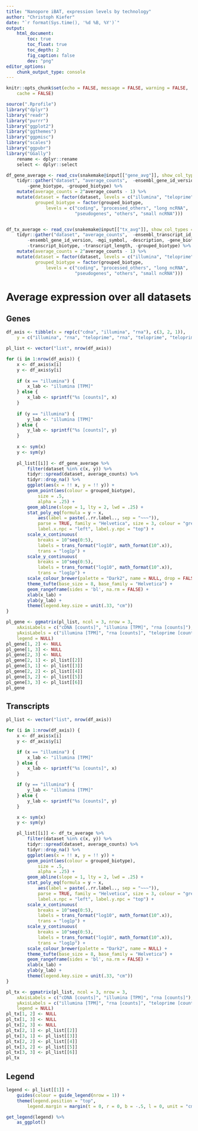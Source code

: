 ```yaml
---
title: "Nanopore iBAT, expression levels by technology"
author: "Christoph Kiefer"
date: "`r format(Sys.time(), '%d %B, %Y')`"
output:
    html_document:
        toc: true
        toc_float: true
        toc_depth: 2
        fig_caption: false
        dev: "png"
editor_options:
    chunk_output_type: console
---
```


```r
knitr::opts_chunk$set(echo = FALSE, message = FALSE, warning = FALSE,
    cache = FALSE)
```

```r
source(".Rprofile")
library("dplyr")
library("readr")
library("purrr")
library("ggplot2")
library("ggthemes")
library("ggpmisc")
library("scales")
library("ggpubr")
library("GGally")
    rename <- dplyr::rename
    select <- dplyr::select
```

```r
df_gene_average <- read_csv(snakemake@input[["gene_avg"]], show_col_types = FALSE) %>%
    tidyr::gather("dataset", "average_counts",  -ensembl_gene_id_version, -mgi_symbol, -description,
        -gene_biotype, -grouped_biotype) %>% 
    mutate(average_counts = 2^average_counts - 1) %>% 
    mutate(dataset = factor(dataset, levels = c("illumina", "teloprime", "cdna", "rna")),
           grouped_biotype = factor(grouped_biotype, 
               levels = c("coding", "processed_others", "long ncRNA",
                          "pseudogenes", "others", "small ncRNA")))


df_tx_average <- read_csv(snakemake@input[["tx_avg"]], show_col_types = FALSE) %>% 
    tidyr::gather("dataset", "average_counts",  -ensembl_transcript_id_version,
        -ensembl_gene_id_version, -mgi_symbol, -description, -gene_biotype,
        -transcript_biotype, -transcript_length, -grouped_biotype) %>% 
    mutate(average_counts = 2^average_counts - 1) %>% 
    mutate(dataset = factor(dataset, levels = c("illumina", "teloprime", "cdna", "rna")),
           grouped_biotype = factor(grouped_biotype, 
               levels = c("coding", "processed_others", "long ncRNA",
                          "pseudogenes", "others", "small ncRNA")))
```


# Average expression over all datasets

## Genes
```r
df_axis <- tibble(x = rep(c("cdna", "illumina", "rna"), c(3, 2, 1)),
    y = c("illumina", "rna", "teloprime", "rna", "teloprime", "teloprime"))

pl_list <- vector("list", nrow(df_axis))

for (i in 1:nrow(df_axis)) {
    x <- df_axis$x[i]
    y <- df_axis$y[i]
    
    if (x == "illumina") {
        x_lab <- "illumina [TPM]"
    } else {
        x_lab <- sprintf("%s [counts]", x)
    }
    
    if (y == "illumina") {
        y_lab <- "illumina [TPM]"
    } else {
        y_lab <- sprintf("%s [counts]", y)
    }
    
    x <- sym(x)
    y <- sym(y)
    
    pl_list[[i]] <- df_gene_average %>% 
        filter(dataset %in% c(x, y)) %>% 
        tidyr::spread(dataset, average_counts) %>%
        tidyr::drop_na() %>% 
        ggplot(aes(x = !! x, y = !! y)) +
        geom_point(aes(colour = grouped_biotype),
            size = .5,
            alpha = .25) +
        geom_abline(slope = 1, lty = 2, lwd = .25) +
        stat_poly_eq(formula = y ~ x,
            aes(label = paste(..rr.label.., sep = "~~~")),
            parse = TRUE, family = "Helvetica", size = 3, colour = "grey30",
            label.x.npc = "left", label.y.npc = "top") +
        scale_x_continuous(
            breaks = 10^seq(0:5),
            labels = trans_format("log10", math_format(10^.x)),
            trans = "log1p") +
        scale_y_continuous(
            breaks = 10^seq(0:5),
            labels = trans_format("log10", math_format(10^.x)),
            trans = "log1p") +
        scale_colour_brewer(palette = "Dark2", name = NULL, drop = FALSE) +
        theme_tufte(base_size = 8, base_family = "Helvetica") +
        geom_rangeframe(sides = 'bl', na.rm = FALSE) +
        xlab(x_lab) +
        ylab(y_lab) +
        theme(legend.key.size = unit(.33, "cm"))
}

pl_gene <- ggmatrix(pl_list, ncol = 3, nrow = 3,
    xAxisLabels = c("cDNA [counts]", "illumina [TPM]", "rna [counts]"),
    yAxisLabels = c("illumina [TPM]", "rna [counts]", "teloprime [counts]"),
    legend = NULL)
pl_gene[1, 2] <- NULL
pl_gene[1, 3] <- NULL
pl_gene[2, 3] <- NULL
pl_gene[2, 1] <- pl_list[[2]]
pl_gene[3, 1] <- pl_list[[3]]
pl_gene[2, 2] <- pl_list[[4]]
pl_gene[3, 2] <- pl_list[[5]]
pl_gene[3, 3] <- pl_list[[6]]
pl_gene
```

## Transcripts

```r
pl_list <- vector("list", nrow(df_axis))

for (i in 1:nrow(df_axis)) {
    x <- df_axis$x[i]
    y <- df_axis$y[i]

    if (x == "illumina") {
        x_lab <- "illumina [TPM]"
    } else {
        x_lab <- sprintf("%s [counts]", x)
    }

    if (y == "illumina") {
        y_lab <- "illumina [TPM]"
    } else {
        y_lab <- sprintf("%s [counts]", y)
    }

    x <- sym(x)
    y <- sym(y)

    pl_list[[i]] <- df_tx_average %>%
        filter(dataset %in% c(x, y)) %>%
        tidyr::spread(dataset, average_counts) %>%
        tidyr::drop_na() %>%
        ggplot(aes(x = !! x, y = !! y)) +
        geom_point(aes(colour = grouped_biotype),
            size = .5,
            alpha = .25) +
        geom_abline(slope = 1, lty = 2, lwd = .25) +
        stat_poly_eq(formula = y ~ x,
            aes(label = paste(..rr.label.., sep = "~~~")),
            parse = TRUE, family = "Helvetica", size = 3, colour = "grey30",
            label.x.npc = "left", label.y.npc = "top") +
        scale_x_continuous(
            breaks = 10^seq(0:5),
            labels = trans_format("log10", math_format(10^.x)),
            trans = "log1p") +
        scale_y_continuous(
            breaks = 10^seq(0:5),
            labels = trans_format("log10", math_format(10^.x)),
            trans = "log1p") +
        scale_colour_brewer(palette = "Dark2", name = NULL) +
        theme_tufte(base_size = 8, base_family = "Helvetica") +
        geom_rangeframe(sides = 'bl', na.rm = FALSE) +
        xlab(x_lab) +
        ylab(y_lab) +
        theme(legend.key.size = unit(.33, "cm"))
}

pl_tx <- ggmatrix(pl_list, ncol = 3, nrow = 3,
    xAxisLabels = c("cDNA [counts]", "illumina [TPM]", "rna [counts]"),
    yAxisLabels = c("illumina [TPM]", "rna [counts]", "teloprime [counts]"),
    legend = NULL)
pl_tx[1, 2] <- NULL
pl_tx[1, 3] <- NULL
pl_tx[2, 3] <- NULL
pl_tx[2, 1] <- pl_list[[2]]
pl_tx[3, 1] <- pl_list[[3]]
pl_tx[2, 2] <- pl_list[[4]]
pl_tx[3, 2] <- pl_list[[5]]
pl_tx[3, 3] <- pl_list[[6]]
pl_tx
```

## Legend

```r
legend <- pl_list[[1]] +
    guides(colour = guide_legend(nrow = 1)) +
    theme(legend.position = "top",
        legend.margin = margin(t = 0, r = 0, b = -.5, l = 0, unit = "cm"))

get_legend(legend) %>% 
    as_ggplot()
```


<!-- # Sample wise comparison -->

<!-- ```{r importData2} -->
<!-- df_gene <- read_csv(snakemake@input[["gene"]]) %>% -->
<!--     filter(!sample_id %in% c("cool", "rt")) %>% -->
<!--     mutate_if(is.numeric, function(x) 2^x - 1) -->

<!-- df_tx <- read_csv(snakemake@input[["tx"]]) %>% -->
<!--     filter(!sample_id %in% c("cool", "rt")) %>% -->
<!--     mutate_if(is.numeric, function(x) 2^x - 1) -->
<!-- ``` -->

<!-- ## Genes -->

<!-- ### cDNA vs Illumina -->

<!-- ```{r} -->
<!-- df_gene %>% -->
<!--     select(ensembl_gene_id_version, sample_id, grouped_biotype, cdna, illumina) %>% -->
<!--     tidyr::drop_na() %>% -->
<!--     ggplot(aes(cdna, illumina)) + -->
<!--         geom_point(aes(colour = grouped_biotype), size = 1) + -->
<!--         geom_abline(slope = 1, lty = 2) + -->
<!--         stat_poly_eq(formula = y ~ x, -->
<!--             aes(label = paste(..rr.label.., sep = "~~~")), -->
<!--             parse = TRUE, family = "serif", size = 3, colour = "grey30", -->
<!--             label.x.npc = "left", label.y.npc = "top") + -->
<!--         scale_x_continuous( -->
<!--             breaks = c(1, 10, 100, 1000, 10000), -->
<!--             labels = function(x) signif(x), -->
<!--             trans = "mylog10") + -->
<!--         scale_y_continuous( -->
<!--             breaks = c(1, 10, 100, 1000, 10000), -->
<!--             labels = function(x) signif(x), -->
<!--             trans = "mylog10") + -->
<!--         scale_colour_colorblind(name = "Gene biotype") + -->
<!--         theme_tufte() + -->
<!--         geom_rangeframe(sides = 'bl', na.rm = FALSE) + -->
<!--         facet_wrap(~sample_id) + -->
<!--         xlab("cDNA counts") + -->
<!--         ylab("Illumina tpm") -->
<!-- ``` -->

<!-- ### cDNA vs teloprime -->

<!-- ```{r} -->
<!-- df_gene %>% -->
<!--     select(ensembl_gene_id_version, sample_id, grouped_biotype, cdna, teloprime) %>% -->
<!--     tidyr::drop_na() %>% -->
<!--     ggplot(aes(cdna, teloprime)) + -->
<!--         geom_point(aes(colour = grouped_biotype), size = 1) + -->
<!--         geom_abline(slope = 1, lty = 2) + -->
<!--         stat_poly_eq(formula = y ~ x, -->
<!--             aes(label = paste(..rr.label.., sep = "~~~")), -->
<!--             parse = TRUE, family = "serif", size = 3, colour = "grey30", -->
<!--             label.x.npc = "left", label.y.npc = "top") + -->
<!--         scale_x_continuous( -->
<!--             breaks = c(1, 10, 100, 1000, 10000), -->
<!--             labels = function(x) signif(x), -->
<!--             trans = "mylog10") + -->
<!--         scale_y_continuous( -->
<!--             breaks = c(1, 10, 100, 1000, 10000), -->
<!--             labels = function(x) signif(x), -->
<!--             trans = "mylog10") + -->
<!--         scale_colour_colorblind(name = "Gene biotype") + -->
<!--         theme_tufte() + -->
<!--         geom_rangeframe(sides = 'bl', na.rm = FALSE) + -->
<!--         facet_wrap(~sample_id) + -->
<!--         xlab("cDNA counts") + -->
<!--         ylab("Teloprime counts") -->
<!-- ``` -->

<!-- ### Illumina vs teloprime -->

<!-- ```{r} -->
<!-- df_gene %>% -->
<!--     select(ensembl_gene_id_version, sample_id, grouped_biotype, illumina, teloprime) %>% -->
<!--     tidyr::drop_na() %>% -->
<!--     ggplot(aes(illumina, teloprime)) + -->
<!--         geom_point(aes(colour = grouped_biotype), size = 1) + -->
<!--         geom_abline(slope = 1, lty = 2) + -->
<!--         stat_poly_eq(formula = y ~ x, -->
<!--             aes(label = paste(..rr.label.., sep = "~~~")), -->
<!--             parse = TRUE, family = "serif", size = 3, colour = "grey30", -->
<!--             label.x.npc = "left", label.y.npc = "top") + -->
<!--         scale_x_continuous( -->
<!--             breaks = c(1, 10, 100, 1000, 10000), -->
<!--             labels = function(x) signif(x), -->
<!--             trans = "mylog10") + -->
<!--         scale_y_continuous( -->
<!--             breaks = c(1, 10, 100, 1000, 10000), -->
<!--             labels = function(x) signif(x), -->
<!--             trans = "mylog10") + -->
<!--         scale_colour_colorblind(name = "Gene biotype") + -->
<!--         theme_tufte() + -->
<!--         geom_rangeframe(sides = 'bl', na.rm = FALSE) + -->
<!--         facet_wrap(~sample_id) + -->
<!--         xlab("Illumina tpm") + -->
<!--         ylab("Teloprime counts") -->
<!-- ``` -->

<!-- ## Transcripts -->

<!-- ### cDNA vs Illumina -->

<!-- ```{r} -->
<!-- df_tx %>% -->
<!--     select(ensembl_transcript_id_version, sample_id, grouped_biotype, cdna, illumina) %>% -->
<!--     tidyr::drop_na() %>% -->
<!--     ggplot(aes(cdna, illumina)) + -->
<!--         geom_point(aes(colour = grouped_biotype), size = 1) + -->
<!--         geom_abline(slope = 1, lty = 2) + -->
<!--         stat_poly_eq(formula = y ~ x, -->
<!--             aes(label = paste(..rr.label.., sep = "~~~")), -->
<!--             parse = TRUE, family = "serif", size = 3, colour = "grey30", -->
<!--             label.x.npc = "left", label.y.npc = "top") + -->
<!--         scale_x_continuous( -->
<!--             breaks = c(1, 10, 100, 1000, 10000), -->
<!--             labels = function(x) signif(x), -->
<!--             trans = "mylog10") + -->
<!--         scale_y_continuous( -->
<!--             breaks = c(1, 10, 100, 1000, 10000), -->
<!--             labels = function(x) signif(x), -->
<!--             trans = "mylog10") + -->
<!--         scale_colour_colorblind(name = "Gene biotype") + -->
<!--         theme_tufte() + -->
<!--         geom_rangeframe(sides = 'bl', na.rm = FALSE) + -->
<!--         facet_wrap(~sample_id) + -->
<!--         xlab("cDNA counts") + -->
<!--         ylab("Illumina tpm") -->
<!-- ``` -->

<!-- ### cDNA vs teloprime -->

<!-- ```{r} -->
<!-- df_tx %>% -->
<!--     select(ensembl_transcript_id_version, sample_id, grouped_biotype, cdna, teloprime) %>% -->
<!--     tidyr::drop_na() %>% -->
<!--     ggplot(aes(cdna, teloprime)) + -->
<!--         geom_point(aes(colour = grouped_biotype), size = 1) + -->
<!--         geom_abline(slope = 1, lty = 2) + -->
<!--         stat_poly_eq(formula = y ~ x, -->
<!--             aes(label = paste(..rr.label.., sep = "~~~")), -->
<!--             parse = TRUE, family = "serif", size = 3, colour = "grey30", -->
<!--             label.x.npc = "left", label.y.npc = "top") + -->
<!--         scale_x_continuous( -->
<!--             breaks = c(1, 10, 100, 1000, 10000), -->
<!--             labels = function(x) signif(x), -->
<!--             trans = "mylog10") + -->
<!--         scale_y_continuous( -->
<!--             breaks = c(1, 10, 100, 1000, 10000), -->
<!--             labels = function(x) signif(x), -->
<!--             trans = "mylog10") + -->
<!--         scale_colour_colorblind(name = "Gene biotype") + -->
<!--         theme_tufte() + -->
<!--         geom_rangeframe(sides = 'bl', na.rm = FALSE) + -->
<!--         facet_wrap(~sample_id) + -->
<!--         xlab("cDNA counts") + -->
<!--         ylab("Teloprime counts") -->
<!-- ``` -->

<!-- ### Illumina vs teloprime -->

<!-- ```{r} -->
<!-- df_tx %>% -->
<!--     select(ensembl_transcript_id_version, sample_id, grouped_biotype, illumina, teloprime) %>% -->
<!--     tidyr::drop_na() %>% -->
<!--     ggplot(aes(illumina, teloprime)) + -->
<!--         geom_point(aes(colour = grouped_biotype), size = 1) + -->
<!--         geom_abline(slope = 1, lty = 2) + -->
<!--         stat_poly_eq(formula = y ~ x, -->
<!--             aes(label = paste(..rr.label.., sep = "~~~")), -->
<!--             parse = TRUE, family = "serif", size = 3, colour = "grey30", -->
<!--             label.x.npc = "left", label.y.npc = "top") + -->
<!--         scale_x_continuous( -->
<!--             breaks = c(1, 10, 100, 1000, 10000), -->
<!--             labels = function(x) signif(x), -->
<!--             trans = "mylog10") + -->
<!--         scale_y_continuous( -->
<!--             breaks = c(1, 10, 100, 1000, 10000), -->
<!--             labels = function(x) signif(x), -->
<!--             trans = "mylog10") + -->
<!--         scale_colour_colorblind(name = "Gene biotype") + -->
<!--         theme_tufte() + -->
<!--         geom_rangeframe(sides = 'bl', na.rm = FALSE) + -->
<!--         facet_wrap(~sample_id) + -->
<!--         xlab("Illumina tpm") + -->
<!--         ylab("Teloprime counts") -->
<!-- ``` -->
